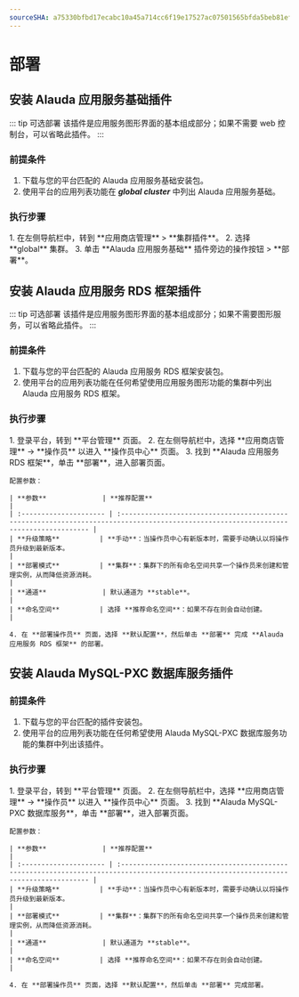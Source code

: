 ```yaml
---
sourceSHA: a75330bfbd17ecabc10a45a714cc6f19e17527ac07501565bfda5beb81efc324
---
```


# 部署

## 安装 Alauda 应用服务基础插件

::: tip 可选部署
该插件是应用服务图形界面的基本组成部分；如果不需要 web 控制台，可以省略此插件。
:::

### 前提条件

1. 下载与您的平台匹配的 Alauda 应用服务基础安装包。
2. 使用平台的应用列表功能在 ***global cluster*** 中列出 Alauda 应用服务基础。

### 执行步骤

<Tabs>
  <Tab label="Web 控制台">
    1. 在左侧导航栏中，转到 **应用商店管理** > **集群插件**。
    2. 选择 **global** 集群。
    3. 单击 **Alauda 应用服务基础** 插件旁边的操作按钮 > **部署**。
  </Tab>
</Tabs>

## 安装 Alauda 应用服务 RDS 框架插件

::: tip 可选部署
该插件是应用服务图形界面的基本组成部分；如果不需要图形服务，可以省略此插件。
:::

### 前提条件

1. 下载与您的平台匹配的 Alauda 应用服务 RDS 框架安装包。
2. 使用平台的应用列表功能在任何希望使用应用服务图形功能的集群中列出 Alauda 应用服务 RDS 框架。

### 执行步骤

<Tabs>
  <Tab label="Web 控制台">
    1. 登录平台，转到 **平台管理** 页面。
    2. 在左侧导航栏中，选择 **应用商店管理** -> **操作员** 以进入 **操作员中心** 页面。
    3. 找到 **Alauda 应用服务 RDS 框架**，单击 **部署**，进入部署页面。

    配置参数：

    | **参数**              | **推荐配置**                                                                                                                          |
    | :--------------------- | :------------------------------------------------------------------------------------------------------------------------------------ |
    | **升级策略**          | **手动**：当操作员中心有新版本时，需要手动确认以将操作员升级到最新版本。                                                             |
    | **部署模式**          | **集群**：集群下的所有命名空间共享一个操作员来创建和管理实例，从而降低资源消耗。                                                      |
    | **通道**              | 默认通道为 **stable**。                                                                                                               |
    | **命名空间**          | 选择 **推荐命名空间**：如果不存在则会自动创建。                                                                                       |

    4. 在 **部署操作员** 页面，选择 **默认配置**，然后单击 **部署** 完成 **Alauda 应用服务 RDS 框架** 的部署。
  </Tab>
</Tabs>

## 安装 Alauda MySQL-PXC 数据库服务插件

### 前提条件

1. 下载与您的平台匹配的插件安装包。
2. 使用平台的应用列表功能在任何希望使用 Alauda MySQL-PXC 数据库服务功能的集群中列出该插件。

### 执行步骤

<Tabs>
  <Tab label="Web 控制台">
    1. 登录平台，转到 **平台管理** 页面。
    2. 在左侧导航栏中，选择 **应用商店管理** -> **操作员** 以进入 **操作员中心** 页面。
    3. 找到 **Alauda MySQL-PXC 数据库服务**，单击 **部署**，进入部署页面。

    配置参数：

    | **参数**              | **推荐配置**                                                                                                                          |
    | :--------------------- | :------------------------------------------------------------------------------------------------------------------------------------ |
    | **升级策略**          | **手动**：当操作员中心有新版本时，需要手动确认以将操作员升级到最新版本。                                                             |
    | **部署模式**          | **集群**：集群下的所有命名空间共享一个操作员来创建和管理实例，从而降低资源消耗。                                                      |
    | **通道**              | 默认通道为 **stable**。                                                                                                               |
    | **命名空间**          | 选择 **推荐命名空间**：如果不存在则会自动创建。                                                                                       |

    4. 在 **部署操作员** 页面，选择 **默认配置**，然后单击 **部署** 完成部署。
  </Tab>
</Tabs>
